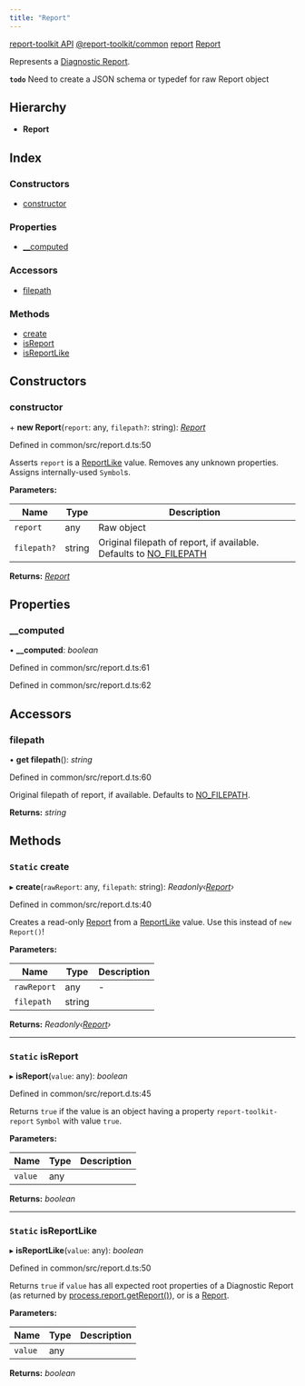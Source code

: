 ```yaml
---
title: "Report"
---
```


<Breadcrumb noTrailingSlash>
<BreadcrumbItem><a href="../home">report-toolkit API</a></BreadcrumbItem>
<BreadcrumbItem><a href="../modules/report_toolkit_common">@report-toolkit/common</a></BreadcrumbItem>
<BreadcrumbItem><a href="../modules/report_toolkit_common.report">report</a></BreadcrumbItem>
<BreadcrumbItem><a href="report_toolkit_common.report.report">Report</a></BreadcrumbItem>
</Breadcrumb>

Represents a [Diagnostic Report](https://nodejs.org/api/process.html#process_process_report_getreport_err).

**`todo`** Need to create a JSON schema or typedef for raw Report object

## Hierarchy

* **Report**

## Index

### Constructors

- [constructor](report_toolkit_common.report.report#constructor)

### Properties

- [__computed](report_toolkit_common.report.report#__computed)

### Accessors

- [filepath](report_toolkit_common.report.report#filepath)

### Methods

- [create](report_toolkit_common.report.report#static-create)
- [isReport](report_toolkit_common.report.report#static-isreport)
- [isReportLike](report_toolkit_common.report.report#static-isreportlike)

## Constructors

### constructor

\+ **new Report**(`report`: any, `filepath?`: string): *[Report](report_toolkit_common.report.report)*

Defined in common/src/report.d.ts:50

Asserts `report` is a [ReportLike](../modules/report_toolkit_common.report.mdx#reportlike) value. Removes any unknown properties. Assigns internally-used `Symbol`s.

**Parameters:**

Name | Type | Description |
------ | ------ | ------ |
`report` | any | Raw object |
`filepath?` | string | Original filepath of report, if available. Defaults to [NO_FILEPATH](../modules/report_toolkit_common.constants.mdx#const-no_filepath)  |

**Returns:** *[Report](report_toolkit_common.report.report)*

## Properties

### __computed

• **__computed**: *boolean*

Defined in common/src/report.d.ts:61

Defined in common/src/report.d.ts:62

## Accessors

### filepath

• **get filepath**(): *string*

Defined in common/src/report.d.ts:60

Original filepath of report, if available. Defaults to [NO_FILEPATH](../modules/report_toolkit_common.constants.mdx#const-no_filepath).

**Returns:** *string*

## Methods

### `Static` create

▸ **create**(`rawReport`: any, `filepath`: string): *Readonly‹[Report](report_toolkit_common.report.report)›*

Defined in common/src/report.d.ts:40

Creates a read-only [Report](report_toolkit_common.report.report.mdx) from a [ReportLike](../modules/report_toolkit_common.report.mdx#reportlike) value.
Use this instead of `new Report()`!

**Parameters:**

Name | Type | Description |
------ | ------ | ------ |
`rawReport` | any | - |
`filepath` | string |   |

**Returns:** *Readonly‹[Report](report_toolkit_common.report.report)›*

___

### `Static` isReport

▸ **isReport**(`value`: any): *boolean*

Defined in common/src/report.d.ts:45

Returns `true` if the value is an object having a property `report-toolkit-report` `Symbol` with value `true`.

**Parameters:**

Name | Type | Description |
------ | ------ | ------ |
`value` | any |   |

**Returns:** *boolean*

___

### `Static` isReportLike

▸ **isReportLike**(`value`: any): *boolean*

Defined in common/src/report.d.ts:50

Returns `true` if `value` has all expected root properties of a Diagnostic Report (as returned by [process.report.getReport()](https://nodejs.org/api/process.html#process_process_report_getreport_err)), or is a [Report](report_toolkit_common.report.report.mdx).

**Parameters:**

Name | Type | Description |
------ | ------ | ------ |
`value` | any |   |

**Returns:** *boolean*

